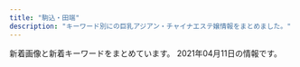 ```yaml
---
title: "駒込・田端"
description: "キーワード別にの巨乳アジアン・チャイナエステ嬢情報をまとめました。"
---
```


新着画像と新着キーワードをまとめています。
2021年04月11日の情報です。

<DmmAffiliateIns />
<KeywordTable
  shops={
    [
    {
        "img_links": [],
        "keywords": {},
        "url": "http://iyashinomori.oks.bz/",
        "name": "\u7652\u3057\u306e\u68ee",
        "station": "JR\u99d2\u8fbc\u99c5\u5357\u53e3"
    },
    {
        "url": "http://arm-es.com/",
        "name": "\u30de\u30b7\u30e5\u30de\u30ed",
        "img_links": [
            "http://arm-es.com/media/sites/13/elementor/thumbs/1612941410-5-p2nc6dkpe7hnic39qqy6x9d191f82kitxforuwdz20.jpg",
            "http://arm-es.com/media/sites/13/2021/02/1612941410-5.jpg",
            "http://arm-es.com/media/sites/13/elementor/thumbs/1612941284-4-p2nc3351h2zivgvaybr7738yehmz4pgnh5hle19ku0.jpg",
            "http://arm-es.com/media/sites/13/elementor/thumbs/1612941234-1-p2nc1s53zd76qyrkkrfuqf3wp82mfua2movbe779h4.jpg",
            "http://arm-es.com/media/sites/13/2021/02/1612776477-top.jpg",
            "http://arm-es.com/media/sites/13/elementor/thumbs/1612941284-4-p2nc3352g60s96v5co6mldhnb4p4bafgpa9apqyco0.jpg",
            "http://arm-es.com/media/sites/13/elementor/thumbs/1612941250-2-p2nc276j0prrwq5q4xxvubba7e0huzxs0rb32mkypk.jpg",
            "http://arm-es.com/media/sites/13/elementor/thumbs/1612941267-3-p2nc2n5t7zewrticxz9ywzit7kvvofo0z361k1m1ls.jpg",
            "http://arm-es.com/media/sites/13/elementor/thumbs/1612941358-6-p2nc50p3itmqqm29o5tlblp2d044yb4sepriwieg1k.jpg",
            "http://arm-es.com/media/sites/13/2021/03/1616658266-9AFA83A6-DA81-4A53-8BB7-573D97A63C23-233x300.jpeg",
            "http://arm-es.com/media/sites/13/elementor/thumbs/1614830040-A4F263E2-84CF-4064-849B-5F1D3A8962B7-p3pdykoker7f35d9jk8yis75bexrtphuaa8gl2e10g.jpeg",
            "http://arm-es.com/media/sites/13/elementor/thumbs/1612941267-3-p2nc2n5s8wdne3iijmujipa4axtqhup7qyec8bx9rs.jpg",
            "http://arm-es.com/media/sites/13/2021/03/1616658265-717B549D-EE02-4F25-9DF3-43649AB2785F.jpeg",
            "http://arm-es.com/media/sites/13/2021/02/1613544003-c19.jpg",
            "http://arm-es.com/media/sites/13/2021/02/r1-1.jpg",
            "http://arm-es.com/media/sites/13/2021/02/r2-1.jpg",
            "http://arm-es.com/media/sites/13/2021/03/1616658266-9AFA83A6-DA81-4A53-8BB7-573D97A63C23.jpeg",
            "http://arm-es.com/media/sites/13/2021/03/1616658265-717B549D-EE02-4F25-9DF3-43649AB2785F-242x300.jpeg",
            "http://arm-es.com/media/sites/13/2021/02/1612779404-flash.jpg",
            "http://arm-es.com/media/sites/13/2021/02/1612779406-flash1.jpg",
            "http://arm-es.com/media/sites/13/elementor/thumbs/1615907550-DE5AD401-0C44-4EC3-AB52-CB94A75B4D20-p4b3gedphkahsbf1rk9reb6hl6w950twbseooo34ps.jpeg",
            "http://arm-es.com/media/sites/13/elementor/thumbs/1612941234-1-p2nc1s54yg8g4orez3va4pcllv4rmf8vutn0pww1b4.jpg",
            "http://arm-es.com/media/sites/13/elementor/thumbs/1613538765-F562FBE7-D9D5-4A85-97B7-94AF100F9870-p2zdfc5no7l6u0mpugrrh7estz1rfzcbvcszv6b2cg.jpeg",
            "http://arm-es.com/media/sites/13/elementor/thumbs/1612941250-2-p2nc276jzst1ag5kjadb8ljz412n1kwl8w2sec9qjk.jpg"
        ],
        "keywords": {},
        "station": "JR\u99d2\u8fbc\u99c5\u6771\u53e3"
    },
    {
        "url": "http://ko-relax.info/",
        "name": "\u3066\u3082\u307f\u3084",
        "img_links": [],
        "station": "JR\u99d2\u8fbc\u99c5\u6771\u53e3",
        "keywords": {}
    },
    {
        "station": "JR\u99d2\u8fbc\u99c5\u5317\u53e3",
        "img_links": [],
        "keywords": {},
        "name": "\u3046\u3055\u304e",
        "url": "http://koukou.ests.co/"
    },
    {
        "img_links": [
            "http://www.ko-story.com/css/staff/staff-0013-a.jpg",
            "http://www.ko-story.com/css/osusume-011.jpg",
            "http://www.ko-story.com/css/nav/nav-001.jpg",
            "http://www.ko-story.com/css/nav/nav-003.jpg",
            "http://www.ko-story.com/css/staff/staff-0014-b.jpg",
            "http://www.ko-story.com/css/nav/nav-005.jpg",
            "http://www.ko-story.com/css/osusume-00014a.jpg",
            "http://www.ko-story.com/css/nav/nav-006.jpg",
            "http://www.ko-story.com/css/staff/staff-012-b.jpg",
            "http://www.ko-story.com/css/main-staff01.jpg",
            "http://www.ko-story.com/css/main-staff03.jpg",
            "http://www.ko-story.com/css/staff/staff-012-a.jpg",
            "http://www.ko-story.com/css/staff/staff-0013-b.jpg",
            "http://www.ko-story.com/css/head-change.jpg",
            "http://www.ko-story.com/css/top01-left02.jpg",
            "http://www.ko-story.com/css/tel01.png",
            "http://www.ko-story.com/css/nav/nav-007.jpg",
            "http://www.ko-story.com/css/top01-left01.png",
            "http://www.ko-story.com/css/staff/staff-010-a.jpg",
            "http://www.ko-story.com/css/staff/staff-0014-a.jpg",
            "http://www.ko-story.com/css/nav/nav-002.jpg",
            "http://www.ko-story.com/css/top01-left03.jpg",
            "http://www.ko-story.com/css/osusume-013.jpg",
            "http://www.ko-story.com/css/staff/staff-010-b.jpg",
            "http://www.ko-story.com/css/main-girl02.png",
            "http://www.ko-story.com/css/nav/nav-004.jpg"
        ],
        "station": "JR\u99d2\u8fbc\u99c5\u5357\u53e3",
        "url": "http://www.ko-story.com/",
        "keywords": {
            "88": 6,
            "89": 2,
            "D": 8
        },
        "name": "\u30b9\u30c8\u30fc\u30ea\u30fc"
    },
    {
        "station": "JR\u99d2\u8fbc\u99c5\u5317\u53e3",
        "img_links": [
            "http://relaxation.ebb.jp/int1.jpg",
            "http://relaxation.ebb.jp/2/uploadimg/1615986161.jpg",
            "http://relaxation.ebb.jp/2/uploadimg/1614080268.jpg",
            "http://relaxation.ebb.jp/2/uploadimg/1614080675.jpg",
            "http://relaxation.ebb.jp/2/uploadimg/1614080688.jpg",
            "http://relaxation.ebb.jp/int2.jpg",
            "http://relaxation.ebb.jp/2/uploadimg/1614080587.jpg",
            "http://relaxation.ebb.jp/2/uploadimg/1614080670.jpg",
            "http://relaxation.ebb.jp/dozdLZQPkhPUwC2.png",
            "http://relaxation.ebb.jp/2/uploadimg/1614080543.jpg",
            "http://relaxation.ebb.jp/2/uploadimg/1614080617.jpg",
            "http://relaxation.ebb.jp/vis_theptframe.png",
            "http://relaxation.ebb.jp/2/uploadimg/1614080603.jpg",
            "http://relaxation.ebb.jp/2/uploadimg/1614080305.jpg",
            "http://relaxation.ebb.jp/int3.jpg",
            "http://relaxation.ebb.jp/2/uploadimg/1614080597.jpg",
            "http://relaxation.ebb.jp/2/uploadimg/1614949857.jpg",
            "http://relaxation.ebb.jp/2/uploadimg/1614080297.jpg"
        ],
        "name": "\u7652\u51e6\uff5e\u30e6\u30c9\u30b3\u30ed\uff5e",
        "keywords": {
            "83": 12,
            "C": 12,
            "87": 12,
            "D": 48,
            "86": 36
        },
        "url": "http://relaxation.ebb.jp/"
    }
]
}
/>
<DmmAffiliateScript />
